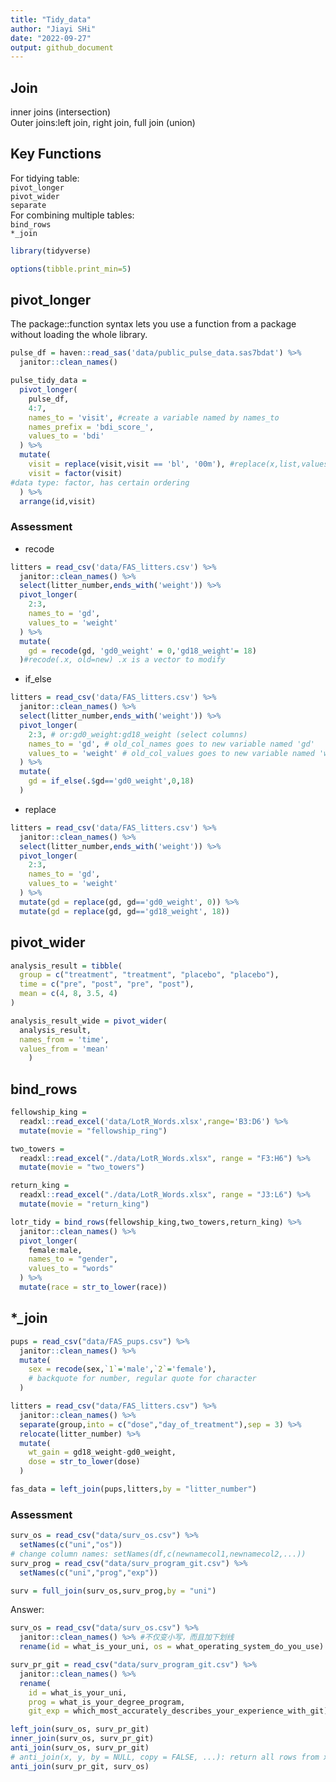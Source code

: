 ```yaml
---
title: "Tidy_data"
author: "Jiayi SHi"
date: "2022-09-27"
output: github_document
---
```


## Join
inner joins (intersection)   
Outer joins:left join, right join, full join (union)  

## Key Functions
For tidying table:  
`pivot_longer`  
`pivot_wider`  
`separate`  
For combining multiple tables:  
`bind_rows`    
`*_join`  

```r
library(tidyverse)

options(tibble.print_min=5)
```

## pivot_longer
The package::function syntax lets you use a function from a package without loading the whole library.
```r
pulse_df = haven::read_sas('data/public_pulse_data.sas7bdat') %>% 
  janitor::clean_names()

pulse_tidy_data = 
  pivot_longer(
    pulse_df,
    4:7,
    names_to = 'visit', #create a variable named by names_to
    names_prefix = 'bdi_score_',  
    values_to = 'bdi'
  ) %>% 
  mutate(
    visit = replace(visit,visit == 'bl', '00m'), #replace(x,list,values)x: Name of vector; list: Elements to replace; values: Replacement values
    visit = factor(visit)
#data type: factor, has certain ordering
  ) %>% 
  arrange(id,visit)
```

### Assessment
* recode
```r
litters = read_csv('data/FAS_litters.csv') %>% 
  janitor::clean_names() %>% 
  select(litter_number,ends_with('weight')) %>% 
  pivot_longer(
    2:3,
    names_to = 'gd',
    values_to = 'weight'
  ) %>% 
  mutate(
    gd = recode(gd, 'gd0_weight' = 0,'gd18_weight'= 18)
  )#recode(.x, old=new) .x is a vector to modify
```

* if_else
```r
litters = read_csv('data/FAS_litters.csv') %>% 
  janitor::clean_names() %>% 
  select(litter_number,ends_with('weight')) %>% 
  pivot_longer(
    2:3, # or:gd0_weight:gd18_weight (select columns)
    names_to = 'gd', # old_col_names goes to new variable named 'gd'
    values_to = 'weight' # old_col_values goes to new variable named 'weight'
  ) %>% 
  mutate(
    gd = if_else(.$gd=='gd0_weight',0,18)
  )
```

* replace
```r
litters = read_csv('data/FAS_litters.csv') %>% 
  janitor::clean_names() %>% 
  select(litter_number,ends_with('weight')) %>% 
  pivot_longer(
    2:3,
    names_to = 'gd',
    values_to = 'weight'
  ) %>% 
  mutate(gd = replace(gd, gd=='gd0_weight', 0)) %>% 
  mutate(gd = replace(gd, gd=='gd18_weight', 18))
```

## pivot_wider

```r
analysis_result = tibble(
  group = c("treatment", "treatment", "placebo", "placebo"),
  time = c("pre", "post", "pre", "post"),
  mean = c(4, 8, 3.5, 4)
)

analysis_result_wide = pivot_wider(
  analysis_result,
  names_from = 'time',
  values_from = 'mean'
    )
```

## bind_rows

```r
fellowship_king = 
  readxl::read_excel('data/LotR_Words.xlsx',range='B3:D6') %>% 
  mutate(movie = "fellowship_ring")

two_towers = 
  readxl::read_excel("./data/LotR_Words.xlsx", range = "F3:H6") %>%
  mutate(movie = "two_towers")

return_king = 
  readxl::read_excel("./data/LotR_Words.xlsx", range = "J3:L6") %>%
  mutate(movie = "return_king")

lotr_tidy = bind_rows(fellowship_king,two_towers,return_king) %>% 
  janitor::clean_names() %>% 
  pivot_longer(
    female:male,
    names_to = "gender",
    values_to = "words"
  ) %>% 
  mutate(race = str_to_lower(race))
```

## *_join

```r
pups = read_csv("data/FAS_pups.csv") %>% 
  janitor::clean_names() %>% 
  mutate(
    sex = recode(sex,`1`='male',`2`='female'),
    # backquote for number, regular quote for character 
  )

litters = read_csv("data/FAS_litters.csv") %>% 
  janitor::clean_names() %>% 
  separate(group,into = c("dose","day_of_treatment"),sep = 3) %>% 
  relocate(litter_number) %>% 
  mutate(
    wt_gain = gd18_weight-gd0_weight,
    dose = str_to_lower(dose)
  )

fas_data = left_join(pups,litters,by = "litter_number")
```

### Assessment

```r
surv_os = read_csv("data/surv_os.csv") %>% 
  setNames(c("uni","os"))
# change column names: setNames(df,c(newnamecol1,newnamecol2,...))
surv_prog = read_csv("data/surv_program_git.csv") %>% 
  setNames(c("uni","prog","exp"))

surv = full_join(surv_os,surv_prog,by = "uni")
```

Answer:  
```r
surv_os = read_csv("data/surv_os.csv") %>% 
  janitor::clean_names() %>% #不仅变小写，而且加下划线
  rename(id = what_is_your_uni, os = what_operating_system_do_you_use)

surv_pr_git = read_csv("data/surv_program_git.csv") %>% 
  janitor::clean_names() %>% 
  rename(
    id = what_is_your_uni, 
    prog = what_is_your_degree_program,
    git_exp = which_most_accurately_describes_your_experience_with_git)

left_join(surv_os, surv_pr_git)
inner_join(surv_os, surv_pr_git)
anti_join(surv_os, surv_pr_git)
# anti_join(x, y, by = NULL, copy = FALSE, ...): return all rows from x without a match in y.
anti_join(surv_pr_git, surv_os)
```

